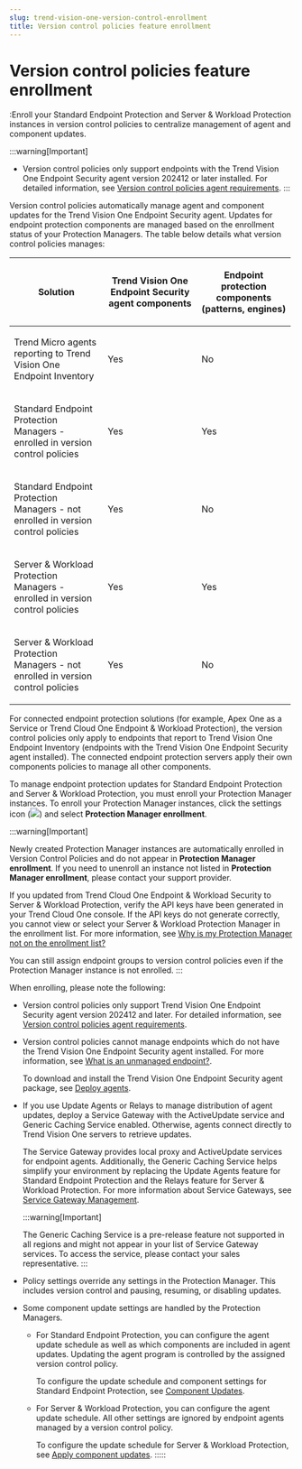 ```yaml
---
slug: trend-vision-one-version-control-enrollment
title: Version control policies feature enrollment
---
```

# Version control policies feature enrollment

:Enroll your Standard Endpoint Protection and Server & Workload Protection instances in version control policies to centralize management of agent and component updates.

:::warning[Important]

- Version control policies only support endpoints with the Trend Vision One Endpoint Security agent version 202412 or later installed. For detailed information, see [Version control policies agent requirements](version-control-requirements.mdx).
:::

Version control policies automatically manage agent and component updates for the Trend Vision One Endpoint Security agent. Updates for endpoint protection components are managed based on the enrollment status of your Protection Managers. The table below details what version control policies manages:

<table style="width:99%;">
<colgroup>
<col style="width: 33%" />
<col style="width: 33%" />
<col style="width: 33%" />
</colgroup>
<thead>
<tr>
<th><p>Solution</p></th>
<th><p>Trend Vision One Endpoint Security agent components</p></th>
<th><p>Endpoint protection components (patterns, engines)</p></th>
</tr>
</thead>
<tbody>
<tr>
<td><p>Trend Micro agents reporting to Trend Vision One Endpoint Inventory</p></td>
<td><p>Yes</p></td>
<td><p>No</p></td>
</tr>
<tr>
<td><p>Standard Endpoint Protection Managers - enrolled in version control policies</p></td>
<td><p>Yes</p></td>
<td><p>Yes</p></td>
</tr>
<tr>
<td><p>Standard Endpoint Protection Managers - not enrolled in version control policies</p></td>
<td><p>Yes</p></td>
<td><p>No</p></td>
</tr>
<tr>
<td><p>Server &amp; Workload Protection Managers - enrolled in version control policies</p></td>
<td><p>Yes</p></td>
<td><p>Yes</p></td>
</tr>
<tr>
<td><p>Server &amp; Workload Protection Managers - not enrolled in version control policies</p></td>
<td><p>Yes</p></td>
<td><p>No</p></td>
</tr>
</tbody>
</table>

For connected endpoint protection solutions (for example, Apex One as a Service or Trend Cloud One Endpoint & Workload Protection), the version control policies only apply to endpoints that report to Trend Vision One Endpoint Inventory (endpoints with the Trend Vision One Endpoint Security agent installed). The connected endpoint protection servers apply their own components policies to manage all other components.

To manage endpoint protection updates for Standard Endpoint Protection and Server & Workload Protection, you must enroll your Protection Manager instances. To enroll your Protection Manager instances, click the settings icon (![](/images/gear_icon=fc9a51ad-35af-4fe3-92c6-5e41b2dfc5d9.webp)) and select **Protection Manager enrollment**.

:::warning[Important]

Newly created Protection Manager instances are automatically enrolled in Version Control Policies and do not appear in **Protection Manager enrollment**. If you need to unenroll an instance not listed in **Protection Manager enrollment**, please contact your support provider.

If you updated from Trend Cloud One Endpoint & Workload Security to Server & Workload Protection, verify the API keys have been generated in your Trend Cloud One console. If the API keys do not generate correctly, you cannot view or select your Server & Workload Protection Manager in the enrollment list. For more information, see [Why is my Protection Manager not on the enrollment list?](version-control-policies-faq.mdx)

You can still assign endpoint groups to version control policies even if the Protection Manager instance is not enrolled.
:::

When enrolling, please note the following:

- Version control policies only support Trend Vision One Endpoint Security agent version 202412 and later. For detailed information, see [Version control policies agent requirements](version-control-requirements.mdx).

- Version control policies cannot manage endpoints which do not have the Trend Vision One Endpoint Security agent installed. For more information, see [What is an unmanaged endpoint?](endpoint-list-faq.mdx).

  To download and install the Trend Vision One Endpoint Security agent package, see [Deploy agents](deploy-agents.mdx).

- If you use Update Agents or Relays to manage distribution of agent updates, deploy a Service Gateway with the ActiveUpdate service and Generic Caching Service enabled. Otherwise, agents connect directly to Trend Vision One servers to retrieve updates.

  The Service Gateway provides local proxy and ActiveUpdate services for endpoint agents. Additionally, the Generic Caching Service helps simplify your environment by replacing the Update Agents feature for Standard Endpoint Protection and the Relays feature for Server & Workload Protection. For more information about Service Gateways, see [Service Gateway Management](service-gateway-management.mdx).

  :::warning[Important]

  The Generic Caching Service is a pre-release feature not supported in all regions and might not appear in your list of Service Gateway services. To access the service, please contact your sales representative.
  :::

- Policy settings override any settings in the Protection Manager. This includes version control and pausing, resuming, or disabling updates.

- Some component update settings are handled by the Protection Managers.

  - For Standard Endpoint Protection, you can configure the agent update schedule as well as which components are included in agent updates. Updating the agent program is controlled by the assigned version control policy.

    To configure the update schedule and component settings for Standard Endpoint Protection, see [Component Updates](component-updates-apex.mdx).

  - For Server & Workload Protection, you can configure the agent update schedule. All other settings are ignored by endpoint agents managed by a version control policy.

    To configure the update schedule for Server & Workload Protection, see [Apply component updates](apply-security-updates.mdx).
:::::
